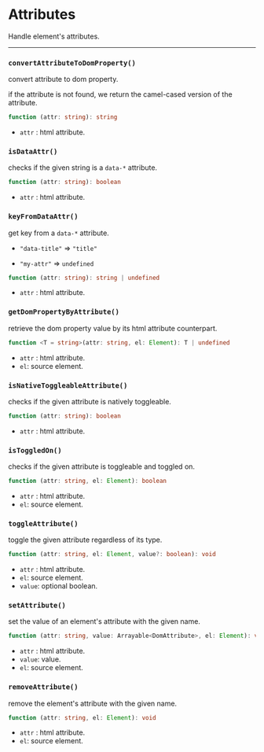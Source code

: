 # Attributes

Handle element's attributes.

---

### `convertAttributeToDomProperty()`

convert attribute to dom property.

if the attribute is not found, we return the camel-cased version of the attribute.

```ts
function (attr: string): string

```

- `attr` : html attribute.

### `isDataAttr()`

checks if the given string is a `data-*` attribute.

```ts
function (attr: string): boolean

```

- `attr` : html attribute.

### `keyFromDataAttr()`

get key from a `data-*` attribute.

- `"data-title"` => `"title"`

- `"my-attr"` => `undefined`

```ts
function (attr: string): string | undefined

```

- `attr` : html attribute.

### `getDomPropertyByAttribute()`

retrieve the dom property value by its html attribute counterpart.

```ts
function <T = string>(attr: string, el: Element): T | undefined

```

- `attr` : html attribute.
- `el`: source element.

### `isNativeToggleableAttribute()`

checks if the given attribute is natively toggleable.

```ts
function (attr: string): boolean

```

- `attr` : html attribute.

### `isToggledOn()`

checks if the given attribute is toggleable and toggled on.

```ts
function (attr: string, el: Element): boolean

```

- `attr` : html attribute.
- `el`: source element.

### `toggleAttribute()`

toggle the given attribute regardless of its type.

```ts
function (attr: string, el: Element, value?: boolean): void

```

- `attr` : html attribute.
- `el`: source element.
- `value`: optional boolean.

### `setAttribute()`

set the value of an element's attribute with the given name.

```ts
function (attr: string, value: Arrayable<DomAttribute>, el: Element): void

```

- `attr` : html attribute.
- `value`: value.
- `el`: source element.

### `removeAttribute()`

remove the element's attribute with the given name.

```ts
function (attr: string, el: Element): void

```

- `attr` : html attribute.
- `el`: source element.
